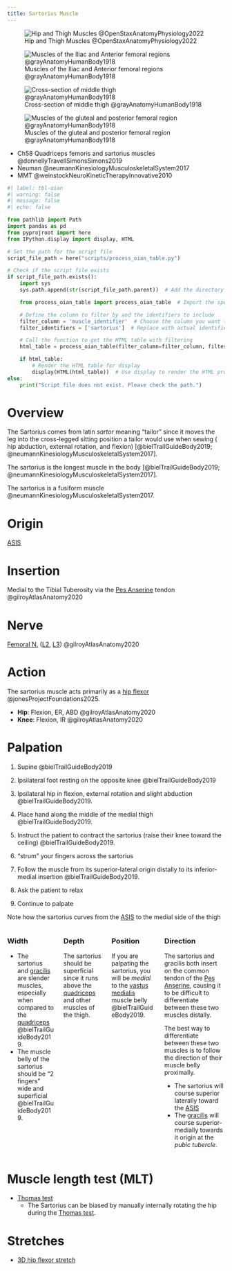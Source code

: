 ```yaml
---
title: Sartorius Muscle
---
```


![Hip and Thigh Muscles @OpenStaxAnatomyPhysiology2022](/The Archive/Images/OpenStax Anatomy and Physiology 2e/fig11.29 Hip and Thigh Muscles.jpeg){#fig-openstax-fig11.29}

![Muscles of the Iliac and Anterior femoral regions @grayAnatomyHumanBody1918](/The Archive/Images/Gray anatomy 1918 images/Myology/image430 Muscles of the iliac and anterior femoral regions.gif)

![Cross-section of middle thigh @grayAnatomyHumanBody1918](/The Archive/Images/Gray anatomy 1918 images/Myology/image432 Cross-section through the middle of the thigh.gif)

![Muscles of the gluteal and posterior femoral region @grayAnatomyHumanBody1918](/The Archive/Images/Gray anatomy 1918 images/Myology/image434 Muscles of the gluteal and posterior femoral regions.gif){#fig-gray1918-image434}

::: {.callout title="Reading list"}

- Ch58 Quadriceps femoris and sartorius muscles @donnellyTravellSimonsSimons2019
- Neuman @neumannKinesiologyMusculoskeletalSystem2017
- MMT @weinstockNeuroKineticTherapyInnovative2010


:::

```python
#| label: tbl-oian
#| warning: false
#| message: false
#| echo: false

from pathlib import Path
import pandas as pd
from pyprojroot import here
from IPython.display import display, HTML

# Set the path for the script file
script_file_path = here("scripts/process_oian_table.py")

# Check if the script file exists
if script_file_path.exists():
    import sys
    sys.path.append(str(script_file_path.parent))  # Add the directory of the script to the system path

    from process_oian_table import process_oian_table  # Import the specific function

    # Define the column to filter by and the identifiers to include
    filter_column = 'muscle_identifier'  # Choose the column you want to filter by
    filter_identifiers = ['sartorius']  # Replace with actual identifiers you want to include

    # Call the function to get the HTML table with filtering
    html_table = process_oian_table(filter_column=filter_column, filter_identifiers=filter_identifiers)

    if html_table:
        # Render the HTML table for display
        display(HTML(html_table))  # Use display to render the HTML properly
else:
    print("Script file does not exist. Please check the path.")

```

# Overview
The Sartorius comes from latin *sartor* meaning "tailor" since it moves the leg into the cross-legged sitting position a tailor would use when sewing ( hip abduction, external rotation, and flexion) [@bielTrailGuideBody2019; @neumannKinesiologyMusculoskeletalSystem2017].

The sartorius is the longest muscle in the body [@bielTrailGuideBody2019; @neumannKinesiologyMusculoskeletalSystem2017].

The sartorius is a fusiform muscle @neumannKinesiologyMusculoskeletalSystem2017.

# Origin {#origin}
[ASIS]({{< var ref-coxal-bone.asis >}})

# Insertion {#insertion}

Medial to the Tibial Tuberosity via the [Pes Anserine]({{< var ref-pes-anserine >}}) tendon @gilroyAtlasAnatomy2020


# Nerve
[Femoral N.]({{< var ref-femoral-nerve.path >}}) ([L2]({{< var ref-nerve-root.l2 >}}), [L3]({{< var ref-nerve-root.l3 >}})) @gilroyAtlasAnatomy2020 

# Action {#action}

The sartorius muscle acts primarily as a [hip flexor]({{< var ref-hip-flexor-muscle-group.path >}}) @jonesProjectFoundations2025.

- **Hip**: Flexion, ER, ABD @gilroyAtlasAnatomy2020 
- **Knee**: Flexion, IR @gilroyAtlasAnatomy2020 




# Palpation {#palpation}

1. Supine @bielTrailGuideBody2019
1. Ipsilateral foot resting on the opposite knee @bielTrailGuideBody2019
1. Ipsilateral hip in flexion, external rotation and slight abduction @bielTrailGuideBody2019.

1. Place hand along the middle of the medial thigh @bielTrailGuideBody2019.
1. Instruct the patient to contract the sartorius (raise their knee toward the ceiling) @bielTrailGuideBody2019.
1. "strum" your fingers across the sartorius
1. Follow the muscle from its superior-lateral origin distally to its inferior-medial insertion @bielTrailGuideBody2019.
1. Ask the patient to relax
1. Continue to palpate

:::{.callout-note}
Note how the sartorius curves from the [ASIS](#origin) to the medial side of the thigh
:::

::: {.columns}
::: {.column}
### Width

- The sartorius and [gracilis]({{< var ref-gracilis.path >}}) are slender muscles, especially when compared to the [quadriceps]({{< var ref-quadriceps-femoris.path >}}) @bielTrailGuideBody2019.
- The muscle belly of the sartorius should be "2 fingers" wide and superficial @bielTrailGuideBody2019.

:::
::: {.column}

### Depth

The sartorius should be superficial since it runs above the [quadriceps]({{< var ref-quadriceps-femoris.path >}}) and other muscles of the thigh.

:::
::: {.column}
### Position

If you are palpating the sartorius, you will be *medial* to the [vastus medialis]({{< var ref-vastus-medialis.path >}}) muscle belly @bielTrailGuideBody2019.
:::
::: {.column}
### Direction

The sartorius and gracilis both insert on the common tendon of the [Pes Anserine]({{< var ref-pes-anserine >}}), causing it to be difficult to differentiate between these two muscles distally.

The best way to differentiate between these two muscles is to follow the direction of their muscle belly proximally.

- The sartorius will course superior laterally toward the [ASIS](#origin)
- The [gracilis]({{< var ref-gracilis.origin >}}) will course superior-medially towards it origin at the *pubic tubercle*.
:::
:::


# Muscle length test (MLT) {#mlt}

- [Thomas test]({{< var ref-thomas-test.path >}})
    - The Sartorius can be biased by manually internally rotating the hip during the [Thomas test]({{< var ref-thomas-test.path >}}).


# Stretches {#stretch}

- [3D hip flexor stretch]({{< var ref-3d-hip-flexor-stretch.path >}})